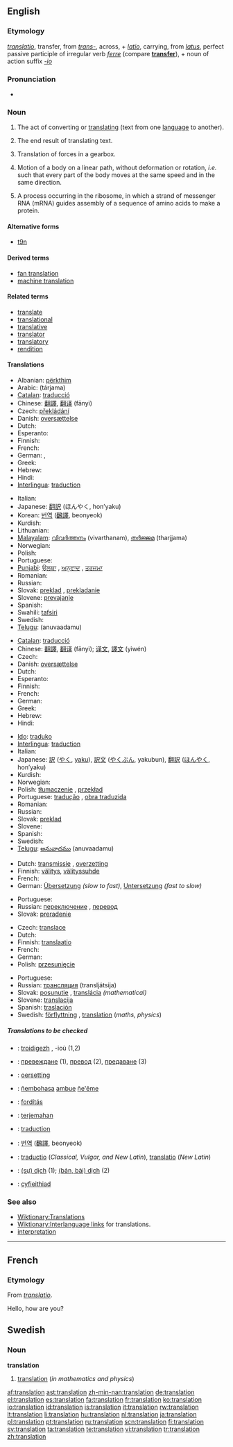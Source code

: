 ==English==

===Etymology===
{{L.}} ''[[translatio]]'', transfer, from ''[[trans-#Latin|trans-]]'', across, + ''[[latio]]'', carrying, from ''[[latus]]'', perfect passive participle of irregular verb ''[[ferre]]'' (compare '''[[transfer]]'''), + noun of action suffix ''[[-io]]''

===Pronunciation===
*{{audio|en-us-translation.ogg|Audio (US)}}

===Noun===
{{en-noun|s|-}}

# {{uncountable}} The act of converting or [[translate|translating]] (text from one [[language]] to another).
# {{countable}} The end result of translating text.
# {{physics}} Translation of forces in a gearbox.  <!--needs a proper definition-->
# {{countable}} {{context|mathematics|physics}} Motion of a body on a linear path, without deformation or rotation, ''i.e.'' such that every part of the body moves at the same speed and in the same direction.
# {{genetics}} A process occurring in the ribosome, in which a strand of messenger RNA (mRNA) guides assembly of a sequence of amino acids to make a protein.

====Alternative forms====
* {{italbrac|abbreviation}} [[t9n]]

====Derived terms====
*[[fan translation]]
*[[machine translation]]

====Related terms====
*[[translate]]
*[[translational]]
*[[translative]]
*[[translator]]
*[[translatory]]
*[[rendition]]

====Translations====
{{trans-top|act of translating between languages}}
* Albanian: [[përkthim]]
* Arabic: {{ARchar|[[ترجمة]]}} (tárjama) {{f}}
* [[Catalan]]: [[traducció]] {{f}}
* Chinese: [[翻譯]], [[翻译]] (fānyì)
* Czech: [[překládání]] {{n}}
* Danish: [[oversættelse]] {{c}}
* Dutch: {{t+|nl|vertaling|f}}
* Esperanto: {{t+|eo|traduko|xs=Esperanto}}
* Finnish: {{t-|fi|kääntäminen}}
* French: {{t+|fr|traduction|f}}
* German: {{t+|de|Übersetzung|f}}, {{t-|de|Übersetzen|n}}
* Greek: {{t+|el|μετάφραση|f|tr=metáfrasi|sc=Grek}}
* Hebrew: {{he-translation|תרגום|targúm}} {{m}}
* Hindi: {{t+|hi|अनुवाद|sc=Deva|xs=Hindi}}
* [[Interlingua]]: [[traduction]]
{{trans-mid}}
* Italian: {{t+|it|traduzione|f}}
* Japanese: [[翻訳]] (ほんやく, hon’yaku)
* Korean: [[번역]] ([[飜譯]], beonyeok)
* Kurdish: {{KUchar|[[وه‌رگێڕ]]}}
* Lithuanian: {{t+|lt|vertimas|m|xs=Lithuanian}}
* [[Malayalam]]: [[വിവര്‍ത്തനം]] (vivarthanam), [[തര്‍ജ്ജമ]] (tharjjama)
* Norwegian: {{t-|no|oversettelse|m}}
* Polish: {{t+|pl|tłumaczenie|n}}
* Portuguese: {{t+|pt|tradução|f}}
* [[Punjabi]]: [[ਉਲਥਾ]] {{m}}, [[ਅਨੁਵਾਦ]] {{m}}, [[ਤਰਜਮਾ]] {{m}}
* Romanian: {{t+|ro|traducere|f}}
* Russian: {{t+|ru|перевод|m|tr=perevód|sc=Cyrl}}
* Slovak: [[preklad]] {{m}}, [[prekladanie]] {{n}}
* Slovene: [[prevajanje]] {{n}}
* Spanish: {{t+|es|traducción|f}}
* Swahili: [[tafsiri]]
* Swedish: {{t+|sv|översättning|c}}
* [[Telugu]]: {{t+|te|అనువాదము|sc=Telu}} (anuvaadamu)
{{trans-bottom}}

{{trans-top|result of translating between languages}}
* [[Catalan]]: [[traducció]] {{f}}
* Chinese: [[翻譯]], [[翻译]] (fānyì); [[译文]], [[譯文]] (yìwén)
* Czech: {{t+|cs|překlad|m}}
* Danish: [[oversættelse]] {{c}}
* Dutch: {{t+|nl|vertaling|f}}
* Esperanto: {{t+|eo|traduko|xs=Esperanto}}
* Finnish: {{t+|fi|käännös}}
* French: {{t+|fr|traduction|f}}
* German: {{t+|de|Übersetzung|f}}
* Greek: {{t+|el|μετάφραση|f|tr=metáfrasi|sc=Grek}}
* Hebrew: {{he-translation|תרגום|targúm}} {{m}}
* Hindi: {{t+|hi|अनुवाद|sc=Deva|xs=Hindi}}
{{trans-mid}}
* [[Ido]]: [[traduko]]
* [[Interlingua]]: [[traduction]]
* Italian: {{t+|it|traduzione|f}}
* Japanese: [[訳]] ([[やく]], [[yaku]]), [[訳文]] ([[やくぶん]], yakubun), [[翻訳]] ([[ほんやく]], hon’yaku)
* Kurdish: {{KUchar|[[وه‌رگێڕ]]}}
* Norwegian: {{t-|no|oversettelse|m}}
* Polish: [[tłumaczenie]] {{n}}, [[przekład]] {{m}}
* Portuguese: [[tradução]] {{f}}, [[obra traduzida]] {{f}}
* Romanian: {{t+|ro|traducere|f}}
* Russian: {{t+|ru|перевод|m|tr=perevód|sc=Cyrl}}
* Slovak: [[preklad]] {{m}}
* Slovene: {{t+|sl|prevod|m}}
* Spanish: {{t+|es|traducción|f}}
* Swedish: {{t+|sv|översättning|c}}
* [[Telugu]]: [[అనువాదము]] (anuvaadamu)
{{trans-bottom}}

{{trans-top|of forces in a gearbox}}
* Dutch: [[transmissie]] {{f}}, [[overzetting]] {{f}}
* Finnish: [[välitys]], [[välityssuhde]]
* French: {{t+|fr|transmission|f}}
* German: [[Übersetzung]] {{f}} ''(slow to fast)'', [[Untersetzung]] {{f}} ''(fast to slow)''
{{trans-mid}}
* Portuguese: {{t+|pt|transmissão|f}}
* Russian: [[переключение]] {{n}}, [[перевод]] {{m}}
* Slovak: [[preradenie]] {{n}}
{{trans-bottom}}

{{trans-top|motion without deformation or rotation}}
* Czech: [[translace]] {{f}}
* Dutch: {{t-|nl|translatie|f}}
* Finnish: [[translaatio]]
* French: {{t+|fr|translation|f}}
* German: {{t-|de|Translation|f}}
* Polish: [[przesunięcie]] {{n}}
{{trans-mid}}
* Portuguese: {{t+|pt|translação|f}}
* Russian: [[трансляция]] (transljátsija) {{f}}
* Slovak: [[posunutie]] {{n}}, [[translácia]] {{f}} ''(mathematical)''
* Slovene: [[translacija]] {{f}}
* Spanish: [[traslación]] {{f}}
* Swedish: [[förflyttning]] {{c}}, [[#Swedish|translation]] {{c}} (''maths, physics'')
{{trans-bottom}}


=====Translations to be checked=====
<!--Remove this section once all of the translations below have been moved into the tables above.-->
{{checktrans}}
*{{ttbc|Breton}}: [[troidigezh]] {{f}}, -ioù {{p}} (1,2)
*{{ttbc|Bulgarian}}: [[превеждане]] {{n}} (1), [[превод]] {{m}} (2), [[предаване]] {{n}} (3)
*{{ttbc|Frisian}}: [[oersetting]]
*{{ttbc|Guarani}}: [[ñembohasa]] [[ambue]] [[ñe'ẽ]]me
*{{ttbc|Hungarian}}: [[fordítás]]
*{{ttbc|Indonesian}}: [[terjemah|terjemahan]]
*{{ttbc|Interlingua}}: [[traduction]]
*{{ttbc|Korean}}: [[번역]] ([[飜譯]], beonyeok)
*{{ttbc|Latin}}: [[traductio]] (''Classical, Vulgar, and New Latin''), [[translatio]] (''New Latin'')
*{{ttbc|Vietnamese}}: [[dịch|(sự) dịch]] (1); [[dịch|(bản, bài) dịch]] (2)
*{{ttbc|Welsh}}: [[cyfieithiad]] {{m}}

===See also===
*[[Wiktionary:Translations]]
*[[Wiktionary:Interlanguage links]] for translations.
*[[interpretation]]

----

==French==

===Etymology===
From {{L.}} ''[[translatio]]''.

Hello, how are you?

==Swedish==

===Noun===
{{sv-noun-reg-er}}
'''translation''' {{c}}

# [[#English|translation]] (''in mathematics and physics'')

[[af:translation]]
[[ast:translation]]
[[zh-min-nan:translation]]
[[de:translation]]
[[el:translation]]
[[es:translation]]
[[fa:translation]]
[[fr:translation]]
[[ko:translation]]
[[io:translation]]
[[id:translation]]
[[is:translation]]
[[it:translation]]
[[rw:translation]]
[[lt:translation]]
[[li:translation]]
[[hu:translation]]
[[nl:translation]]
[[ja:translation]]
[[pl:translation]]
[[pt:translation]]
[[ru:translation]]
[[scn:translation]]
[[fi:translation]]
[[sv:translation]]
[[ta:translation]]
[[te:translation]]
[[vi:translation]]
[[tr:translation]]
[[zh:translation]]